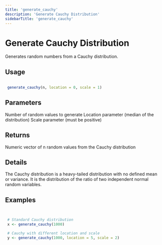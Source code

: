 ```yaml
---
title: 'generate_cauchy'
description: 'Generate Cauchy Distribution'
sidebarTitle: 'generate_cauchy'
---
```


# Generate Cauchy Distribution


 Generates random numbers from a Cauchy distribution.


## Usage

```r

 generate_cauchy(n, location = 0, scale = 1)

```

## Parameters

<ParamField body="n" type="any">
  Number of random values to generate
</ParamField>
<ParamField body="location" type="any">
  Location parameter (median of the distribution)
</ParamField>
<ParamField body="scale" type="any">
  Scale parameter (must be positive)
</ParamField>

## Returns


 Numeric vector of n random values from the Cauchy distribution


## Details


 The Cauchy distribution is a heavy-tailed distribution with no
 defined mean or variance. It is the distribution of the ratio of two
 independent normal random variables.


## Examples

```r


 # Standard Cauchy distribution
 x <- generate_cauchy(1000)

 # Cauchy with different location and scale
 y <- generate_cauchy(1000, location = 5, scale = 2)


```
